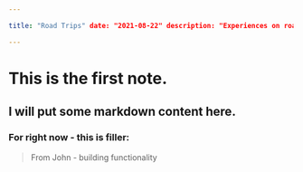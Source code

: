 ```yaml
---

title: "Road Trips" date: "2021-08-22" description: "Experiences on road trips"

---
```


# This is the first note.

## I will put some markdown content here.

### For right now - this is filler:

> From John - building functionality
